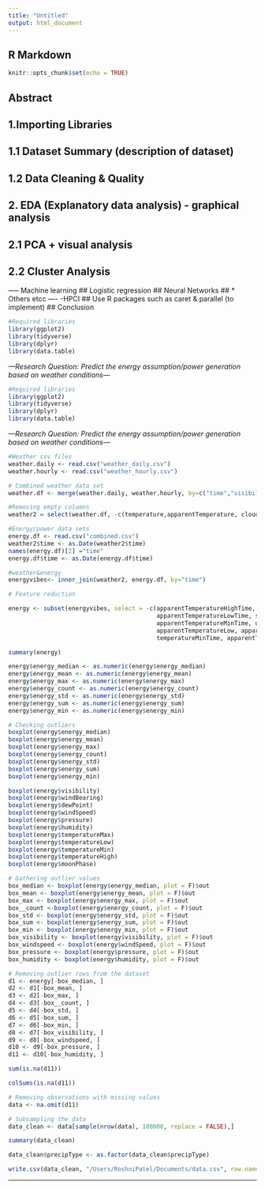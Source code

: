 ```yaml
---
title: "Untitled"
output: html_document
---
```

## R Markdown

```r
knitr::opts_chunk$set(echo = TRUE)
```
## Abstract 
## 1.Importing Libraries
## 1.1 Dataset Summary (description of dataset)
## 1.2 Data Cleaning & Quality 
## 2. EDA (Explanatory data analysis) - graphical analysis 
## 2.1 PCA + visual analysis 
## 2.2 Cluster Analysis 
----- Machine learning 
## Logistic regression
## Neural Networks 
## * Others etcc
---- -HPCI 
## Use R packages such as caret & parallel (to implement)
## Conclusion

```r
#Required libraries
library(ggplot2)
library(tidyverse)
library(dplyr)
library(data.table)
```

*---Research Question: Predict the energy assumption/power generation based on weather conditions---*


```r
#Required libraries
library(ggplot2)
library(tidyverse)
library(dplyr)
library(data.table)
```

*---Research Question: Predict the energy assumption/power generation based on weather conditions---*

```r
#Weather csv files 
weather.daily <- read.csv("weather_daily.csv")
weather.hourly <- read.csv("weather_hourly.csv")
```
 

```r
# Combined weather data set
weather.df <- merge(weather.daily, weather.hourly, by=c("time","visibility","windBearing","icon","dewPoint","windSpeed",'pressure',"summary","precipType","humidity"), all.x=TRUE,all.y=FALSE)

#Removing empty columns
weather2 = select(weather.df, -c(temperature,apparentTemperature, cloudCover, uvIndex, icon))
```

```r
#Energy/power data sets 
energy.df <- read.csv("combined.csv")
weather2$time <- as.Date(weather2$time)
names(energy.df)[2] ="time"
energy.df$time <- as.Date(energy.df$time)
```


```r
#weather&energy
energyvibes<- inner_join(weather2, energy.df, by="time")
```


```r
# Feature reduction

energy <- subset(energyvibes, select = -c(apparentTemperatureHighTime,
                                          apparentTemperatureLowTime, sunsetTime, sunriseTime,
                                          apparentTemperatureMinTime, uvIndexTime,apparentTemperatureHigh,
                                          apparentTemperatureLow, apparentTemperatureMaxTime, temperatureMaxTime,
                                          temperatureMinTime, apparentTemperatureMax, apparentTemperatureMin))

```

```r
summary(energy)
```

```r
energy$energy_median <- as.numeric(energy$energy_median)
energy$energy_mean <- as.numeric(energy$energy_mean)
energy$energy_max <- as.numeric(energy$energy_max)
energy$energy_count <- as.numeric(energy$energy_count)
energy$energy_std <- as.numeric(energy$energy_std)
energy$energy_sum <- as.numeric(energy$energy_sum)
energy$energy_min <- as.numeric(energy$energy_min)
```

```r
# Checking outliers
boxplot(energy$energy_median)
boxplot(energy$energy_mean)
boxplot(energy$energy_max)
boxplot(energy$energy_count)
boxplot(energy$energy_std)
boxplot(energy$energy_sum)
boxplot(energy$energy_min)
```

```r
boxplot(energy$visibility)
boxplot(energy$windBearing)
boxplot(energy$dewPoint)
boxplot(energy$windSpeed)
boxplot(energy$pressure)
boxplot(energy$humidity)
boxplot(energy$temperatureMax)
boxplot(energy$temperatureLow)
boxplot(energy$temperatureMin)
boxplot(energy$temperatureHigh)
boxplot(energy$moonPhase)
```

```r
# Gathering outlier values
box_median <- boxplot(energy$energy_median, plot = F)$out
box_mean <- boxplot(energy$energy_mean, plot = F)$out
box_max <- boxplot(energy$energy_max, plot = F)$out
box__count <-boxplot(energy$energy_count, plot = F)$out
box_std <- boxplot(energy$energy_std, plot = F)$out
box_sum <- boxplot(energy$energy_sum, plot = F)$out
box_min <- boxplot(energy$energy_min, plot = F)$out
box_visibility <- boxplot(energy$visibility, plot = F)$out
box_windspeed <- boxplot(energy$windSpeed, plot = F)$out
box_pressure <- boxplot(energy$pressure, plot = F)$out
box_humidity <- boxplot(energy$humidity, plot = F)$out
```

```r
# Removing outlier rows from the dataset
d1 <- energy[-box_median, ]
d2 <- d1[-box_mean, ]
d3 <- d2[-box_max, ]
d4 <- d3[-box__count, ]
d5 <- d4[-box_std, ]
d6 <- d5[-box_sum, ]
d7 <- d6[-box_min, ]
d8 <- d7[-box_visibility, ]
d9 <- d8[-box_windspeed, ]
d10 <- d9[-box_pressure, ]
d11 <- d10[-box_humidity, ]
```

```r
sum(is.na(d11))
```

```r
colSums(is.na(d11))
```

```r
# Removing observations with missing values
data <- na.omit(d11)
```

```r
# Subsampling the data
data_clean <- data[sample(nrow(data), 100000, replace = FALSE),]
```

```r
summary(data_clean)
```

```r
data_clean$precipType <- as.factor(data_clean$precipType)
```

```r
write.csv(data_clean, "/Users/RoshniPatel/Documents/data.csv", row.names = FALSE)
```


****************************************************








